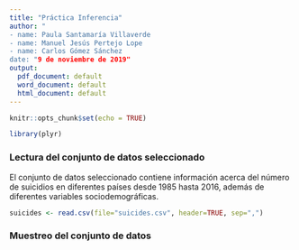 ```yaml
---
title: "Práctica Inferencia"
author: "
- name: Paula Santamaría Villaverde
- name: Manuel Jesús Pertejo Lope
- name: Carlos Gómez Sánchez
date: "9 de noviembre de 2019"
output: 
  pdf_document: default
  word_document: default
  html_document: default
---
```


```r
knitr::opts_chunk$set(echo = TRUE)
```

```r
library(plyr)
```

### Lectura del conjunto de datos seleccionado
El conjunto de datos seleccionado contiene información acerca del número de suicidios en diferentes países desde  1985 hasta 2016, además de diferentes variables sociodemográficas.

```r
suicides <- read.csv(file="suicides.csv", header=TRUE, sep=",")
```

### Muestreo del conjunto de datos

